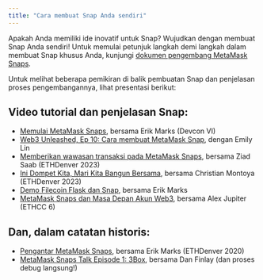 ```yaml
---
title: "Cara membuat Snap Anda sendiri"
---
```


Apakah Anda memiliki ide inovatif untuk Snap? Wujudkan dengan membuat Snap Anda sendiri! Untuk memulai petunjuk langkah demi langkah dalam membuat Snap khusus Anda, kunjungi [dokumen pengembang MetaMask Snaps](https://docs.metamask.io/guide/snaps.html?utm_source=metamaskSupport&utm_medium=knowledge-base&utm_campaign=2023_Sep_snaps-launch_content_createyourown).

Untuk melihat beberapa pemikiran di balik pembuatan Snap dan penjelasan proses pengembangannya, lihat presentasi berikut:

## Video tutorial dan penjelasan Snap:

- [Memulai MetaMask Snaps](https://www.youtube.com/watch?v=XXqTjgcnPqM), bersama Erik Marks (Devcon VI)
- [Web3 Unleashed, Ep 10: Cara membuat MetaMask Snap](https://www.youtube.com/watch?v=Tvfma567BhU), dengan Emily Lin
- [Memberikan wawasan transaksi pada MetaMask Snaps](https://www.youtube.com/watch?v=dtov_vhfz4k), bersama Ziad Saab (ETHDenver 2023)
- [Ini Dompet Kita, Mari Kita Bangun Bersama](https://www.youtube.com/watch?v=G6qunL2gnjE), bersama Christian Montoya (ETHDenver 2023)
- [Demo Filecoin Flask dan Snap](https://www.youtube.com/watch?v=14uEYdgyEr8), bersama Erik Marks
- [MetaMask Snaps dan Masa Depan Akun Web3](https://www.youtube.com/watch?v=awTGajoXnZI), bersama Alex Jupiter (ETHCC 6)

## Dan, dalam catatan historis:

- [Pengantar MetaMask Snaps](https://www.youtube.com/watch?v=k5R8HVyNFxQ), bersama Erik Marks (ETHDenver 2020)
- [MetaMask Snaps Talk Episode 1: 3Box](https://www.youtube.com/watch?v=_veXcPQ1u0U), bersama Dan Finlay (dan proses debug langsung!)
